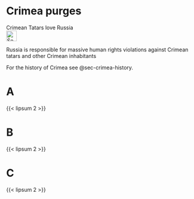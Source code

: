 # Crimea purges {#sec-crimea-purges}

\index{Crimea}
\index{purges}
\index{genocide}
\index{tatars}
\index{deportation}

::: {.callout-caution title="Myth"}
Crimean Tatars love Russia
[<br>![Search for topic in EUvsDisinfo](../all_common_img/EUvsDisinfo_400x240.jpg){height=2em}](https://euvsdisinfo.eu/disinformation-cases/?text=(Crimea%7Ccrimean)%20(tatars%7Cdeportation)&sort=relevance)
:::

::: {.callout-tip title="Truth"}
Russia is responsible for massive human rights violations against Crimean tatars and other Crimean inhabitants
:::

For the history of Crimea see @sec-crimea-history.

# A 

{{< lipsum 2 >}}


# B 

{{< lipsum 2 >}}


# C 

{{< lipsum 2 >}}
